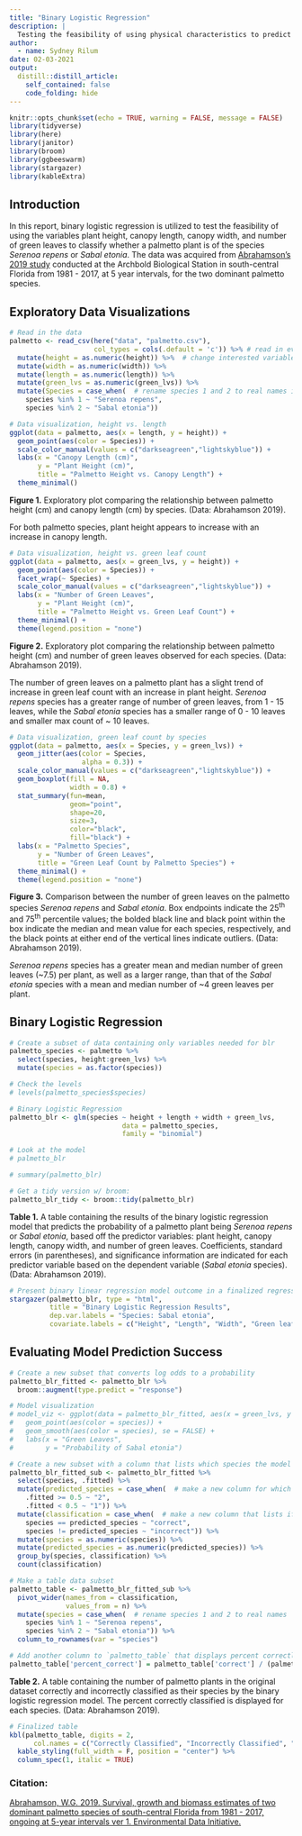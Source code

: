 ```yaml
---
title: "Binary Logistic Regression"
description: |
  Testing the feasibility of using physical characteristics to predict Palmetto plant species
author:
  - name: Sydney Rilum
date: 02-03-2021
output:
  distill::distill_article:
    self_contained: false
    code_folding: hide
---
```


```r
knitr::opts_chunk$set(echo = TRUE, warning = FALSE, message = FALSE)
library(tidyverse)
library(here)
library(janitor)
library(broom)
library(ggbeeswarm)
library(stargazer)
library(kableExtra)
```

## Introduction

In this report, binary logistic regression is utilized to test the feasibility of using the variables plant height, canopy length, canopy width, and number of green leaves to classify whether a palmetto plant is of the species *Serenoa repens* or *Sabal etonia*. The data was acquired from [Abrahamson's 2019 study](https://doi.org/10.6073/pasta/f2f96ec76fbbd4b9db431c79a770c4d5) conducted at the Archbold Biological Station in south-central Florida from 1981 - 2017, at 5 year intervals, for the two dominant palmetto species.


## Exploratory Data Visualizations
```r
# Read in the data
palmetto <- read_csv(here("data", "palmetto.csv"),
                     col_types = cols(.default = 'c')) %>% # read in everything as character type to guarantee no parsing failures
  mutate(height = as.numeric(height)) %>%  # change interested variables to numeric class
  mutate(width = as.numeric(width)) %>% 
  mutate(length = as.numeric(length)) %>% 
  mutate(green_lvs = as.numeric(green_lvs)) %>% 
  mutate(Species = case_when(  # rename species 1 and 2 to real names in separate column
    species %in% 1 ~ "Serenoa repens",
    species %in% 2 ~ "Sabal etonia"))
```


```r
# Data visualization, height vs. length
ggplot(data = palmetto, aes(x = length, y = height)) +
  geom_point(aes(color = Species)) +
  scale_color_manual(values = c("darkseagreen","lightskyblue")) +
  labs(x = "Canopy Length (cm)",
       y = "Plant Height (cm)",
       title = "Palmetto Height vs. Canopy Length") +
  theme_minimal()
```

**Figure 1.** Exploratory plot comparing the relationship between palmetto height (cm) and canopy length (cm) by species. (Data: Abrahamson 2019).

For both palmetto species, plant height appears to increase with an increase in canopy length.


```r
# Data visualization, height vs. green leaf count
ggplot(data = palmetto, aes(x = green_lvs, y = height)) +
  geom_point(aes(color = Species)) +
  facet_wrap(~ Species) +
  scale_color_manual(values = c("darkseagreen","lightskyblue")) +
  labs(x = "Number of Green Leaves",
       y = "Plant Height (cm)",
       title = "Palmetto Height vs. Green Leaf Count") +
  theme_minimal() +
  theme(legend.position = "none")
```

**Figure 2.** Exploratory plot comparing the relationship between palmetto height (cm) and number of green leaves observed for each species. (Data: Abrahamson 2019).

The number of green leaves on a palmetto plant has a slight trend of increase in green leaf count with an increase in plant height. *Serenoa repens* species has a greater range of number of green leaves, from 1 - 15 leaves, while the *Sabal etonia* species has a smaller range of 0 - 10 leaves and smaller max count of ~ 10 leaves.

```r
# Data visualization, green leaf count by species  
ggplot(data = palmetto, aes(x = Species, y = green_lvs)) +
  geom_jitter(aes(color = Species,
                  alpha = 0.3)) +
  scale_color_manual(values = c("darkseagreen","lightskyblue")) +
  geom_boxplot(fill = NA, 
               width = 0.8) +
  stat_summary(fun=mean, 
               geom="point", 
               shape=20, 
               size=3, 
               color="black", 
               fill="black") +
  labs(x = "Palmetto Species",
       y = "Number of Green Leaves",
       title = "Green Leaf Count by Palmetto Species") +
  theme_minimal() +
  theme(legend.position = "none")
```

**Figure 3.** Comparison between the number of green leaves on the palmetto species *Serenoa repens* and *Sabal etonia*. Box endpoints indicate the 25^th^ and 75^th^ percentile values; the bolded black line and black point within the box indicate the median and mean value for each species, respectively, and the black points at either end of the vertical lines indicate outliers. (Data: Abrahamson 2019).

*Serenoa repens* species has a greater mean and median number of green leaves (~7.5) per plant, as well as a larger range, than that of the *Sabal etonia* species with a mean and median number of ~4 green leaves per plant.


## Binary Logistic Regression

```r
# Create a subset of data containing only variables needed for blr
palmetto_species <- palmetto %>% 
  select(species, height:green_lvs) %>% 
  mutate(species = as.factor(species)) 

# Check the levels
# levels(palmetto_species$species)

# Binary Logistic Regression
palmetto_blr <- glm(species ~ height + length + width + green_lvs, 
                            data = palmetto_species, 
                            family = "binomial")

# Look at the model
# palmetto_blr

# summary(palmetto_blr)

# Get a tidy version w/ broom: 
palmetto_blr_tidy <- broom::tidy(palmetto_blr)
```

**Table 1.** A table containing the results of the binary logistic regression model that predicts the probability of a palmetto plant being *Serenoa repens* or *Sabal etonia*, based off the predictor variables: plant height, canopy length, canopy width, and number of green leaves. Coefficients, standard errors (in parentheses), and significance information are indicated for each predictor variable based on the dependent variable (*Sabal etonia* species). (Data: Abrahamson 2019).

<div align="center">
```r
# Present binary linear regression model outcome in a finalized regression table
stargazer(palmetto_blr, type = "html", 
          title = "Binary Logistic Regression Results",
          dep.var.labels = "Species: Sabal etonia",
          covariate.labels = c("Height", "Length", "Width", "Green leaf count"))
```
</div>


## Evaluating Model Prediction Success

```r
# Create a new subset that converts log odds to a probability
palmetto_blr_fitted <- palmetto_blr %>% 
  broom::augment(type.predict = "response")

# Model visualization
# model_viz <- ggplot(data = palmetto_blr_fitted, aes(x = green_lvs, y = .fitted)) +
#   geom_point(aes(color = species)) +
#   geom_smooth(aes(color = species), se = FALSE) +
#   labs(x = "Green Leaves",
#        y = "Probability of Sabal etonia")

# Create a new subset with a column that lists which species the model would classify the plant as given a 50% probability cutoff (generated from the 4 predictor variables)
palmetto_blr_fitted_sub <- palmetto_blr_fitted %>% 
  select(species, .fitted) %>%
  mutate(predicted_species = case_when(  # make a new column for which species the model predicts using a 50% cutoff
    .fitted >= 0.5 ~ "2",
    .fitted < 0.5 ~ "1")) %>% 
  mutate(classification = case_when(  # make a new column that lists if model was correctly classified or not by model
    species == predicted_species ~ "correct",
    species != predicted_species ~ "incorrect")) %>% 
  mutate(species = as.numeric(species)) %>% 
  mutate(predicted_species = as.numeric(predicted_species)) %>% 
  group_by(species, classification) %>% 
  count(classification) 

# Make a table data subset
palmetto_table <- palmetto_blr_fitted_sub %>% 
  pivot_wider(names_from = classification,
              values_from = n) %>% 
  mutate(species = case_when(  # rename species 1 and 2 to real names
    species %in% 1 ~ "Serenoa repens",
    species %in% 2 ~ "Sabal etonia")) %>% 
  column_to_rownames(var = "species")

# Add another column to `palmetto_table` that displays percent correctly classified
palmetto_table['percent_correct'] = palmetto_table['correct'] / (palmetto_table['correct'] + palmetto_table['incorrect']) * 100
```


**Table 2.** A table containing the number of palmetto plants in the original dataset correctly and incorrectly classified as their species by the binary logistic regression model. The percent correctly classified is displayed for each species. (Data: Abrahamson 2019).

```r
# Finalized table
kbl(palmetto_table, digits = 2,
      col.names = c("Correctly Classified", "Incorrectly Classified", "% Correctly Classified")) %>% 
  kable_styling(full_width = F, position = "center") %>% 
  column_spec(1, italic = TRUE)

```


### Citation: 
[Abrahamson, W.G. 2019. Survival, growth and biomass estimates of two dominant palmetto species of south-central Florida from 1981 - 2017, ongoing at 5-year intervals ver 1. Environmental Data Initiative.](https://doi.org/10.6073/pasta/f2f96ec76fbbd4b9db431c79a770c4d5)
